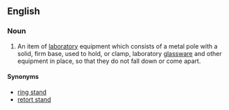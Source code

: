 ==English==

===Noun===
{{en-noun|head=[[clamp]] [[stand]]}}

# {{context|chemistry|lang=en}} An item of [[laboratory]] equipment which consists of a metal pole with a solid, firm base, used to hold, or clamp, laboratory [[glassware]] and other equipment in place, so that they do not fall down or come apart.

====Synonyms====
* [[ring stand]]
* [[retort stand]]